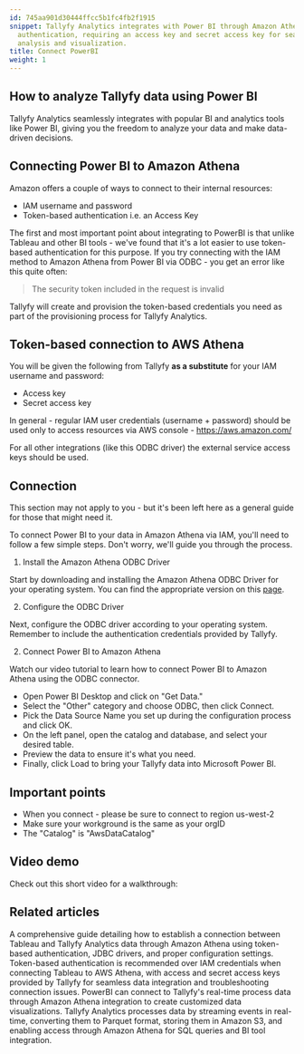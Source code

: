 ```yaml
---
id: 745aa901d30444ffcc5b1fc4fb2f1915
snippet: Tallyfy Analytics integrates with Power BI through Amazon Athena using token-based
  authentication, requiring an access key and secret access key for seamless data
  analysis and visualization.
title: Connect PowerBI
weight: 1
---
```


## How to analyze Tallyfy data using Power BI

Tallyfy Analytics seamlessly integrates with popular BI and analytics tools like Power BI, giving you the freedom to analyze your data and make data-driven decisions.

## Connecting Power BI to Amazon Athena

Amazon offers a couple of ways to connect to their internal resources:

* IAM username and password
* Token-based authentication i.e. an Access Key

The first and most important point about integrating to PowerBI is that unlike Tableau and other BI tools - we've found that it's a lot easier to use token-based authentication for this purpose. If you try connecting with the IAM method to Amazon Athena from Power BI via ODBC - you get an error like this quite often:

> The security token included in the request is invalid

Tallyfy will create and provision the token-based credentials you need as part of the provisioning process for Tallyfy Analytics.

## Token-based connection to AWS Athena

You will be given the following from Tallyfy **as a substitute** for your IAM username and password:

* Access key
* Secret access key

In general - regular IAM user credentials (username + password) should be used only to access resources via AWS console - https://aws.amazon.com/

For all other integrations (like this ODBC driver) the external service access keys should be used.

## Connection

This section may not apply to you - but it's been left here as a general guide for those that might need it.

To connect Power BI to your data in Amazon Athena via IAM, you'll need to follow a few simple steps. Don't worry, we'll guide you through the process.

1. Install the Amazon Athena ODBC Driver

Start by downloading and installing the Amazon Athena ODBC Driver for your operating system. You can find the appropriate version on this [page](https://docs.aws.amazon.com/athena/latest/ug/connect-with-odbc.html).

2. Configure the ODBC Driver

Next, configure the ODBC driver according to your operating system.  Remember to include the authentication credentials provided by Tallyfy.

2. Connect Power BI to Amazon Athena

Watch our video tutorial to learn how to connect Power BI to Amazon Athena using the ODBC connector.

- Open Power BI Desktop and click on "Get Data."
- Select the "Other" category and choose ODBC, then click Connect.
- Pick the Data Source Name you set up during the configuration process and click OK.
- On the left panel, open the catalog and database, and select your desired table.
- Preview the data to ensure it's what you need.
- Finally, click Load to bring your Tallyfy data into Microsoft Power BI.

## Important points

* When you connect - please be sure to connect to region us-west-2
* Make sure your workground is the same as your orgID
* The "Catalog" is "AwsDataCatalog"

## Video demo

Check out this short video for a walkthrough:

<lite-vimeo videoid="359564159"></lite-vimeo>


## Related articles
<CardGrid>
<LinkTitleCard header="<b>Tableau > Connect Tableau to Tallyfy</b>" href="/products/pro/integrations/analytics/tableau/how-can-i-connect-tableau-to-my-tallyfy-data/" > A comprehensive guide detailing how to establish a connection between Tableau and Tallyfy Analytics data through Amazon Athena using token-based authentication, JDBC drivers, and proper configuration settings. </LinkTitleCard>
<LinkTitleCard header="<b>Tableau > Troubleshoot issues</b>" href="/products/pro/integrations/analytics/tableau/how-to-troubleshoot-data-connection-issues-in-tallyfy/" > Token-based authentication is recommended over IAM credentials when connecting Tableau to AWS Athena, with access and secret access keys provided by Tallyfy for seamless data integration and troubleshooting connection issues. </LinkTitleCard>
<LinkTitleCard header="<b>Analytics > PowerBI</b>" href="/products/pro/integrations/analytics/powerbi/" > PowerBI can connect to Tallyfy's real-time process data through Amazon Athena integration to create customized data visualizations. </LinkTitleCard>
<LinkTitleCard header="<b>Analytics > How Tallyfy Analytics works</b>" href="/products/pro/integrations/analytics/how-does-tallyfy-analytics-process-my-data/" > Tallyfy Analytics processes data by streaming events in real-time, converting them to Parquet format, storing them in Amazon S3, and enabling access through Amazon Athena for SQL queries and BI tool integration. </LinkTitleCard>
</CardGrid>